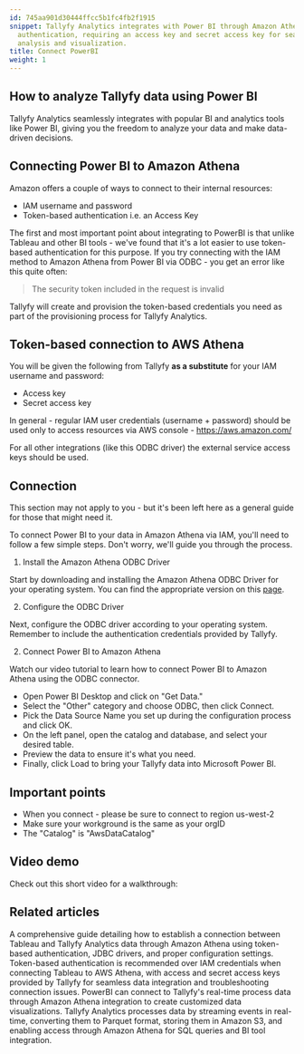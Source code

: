 ```yaml
---
id: 745aa901d30444ffcc5b1fc4fb2f1915
snippet: Tallyfy Analytics integrates with Power BI through Amazon Athena using token-based
  authentication, requiring an access key and secret access key for seamless data
  analysis and visualization.
title: Connect PowerBI
weight: 1
---
```


## How to analyze Tallyfy data using Power BI

Tallyfy Analytics seamlessly integrates with popular BI and analytics tools like Power BI, giving you the freedom to analyze your data and make data-driven decisions.

## Connecting Power BI to Amazon Athena

Amazon offers a couple of ways to connect to their internal resources:

* IAM username and password
* Token-based authentication i.e. an Access Key

The first and most important point about integrating to PowerBI is that unlike Tableau and other BI tools - we've found that it's a lot easier to use token-based authentication for this purpose. If you try connecting with the IAM method to Amazon Athena from Power BI via ODBC - you get an error like this quite often:

> The security token included in the request is invalid

Tallyfy will create and provision the token-based credentials you need as part of the provisioning process for Tallyfy Analytics.

## Token-based connection to AWS Athena

You will be given the following from Tallyfy **as a substitute** for your IAM username and password:

* Access key
* Secret access key

In general - regular IAM user credentials (username + password) should be used only to access resources via AWS console - https://aws.amazon.com/

For all other integrations (like this ODBC driver) the external service access keys should be used.

## Connection

This section may not apply to you - but it's been left here as a general guide for those that might need it.

To connect Power BI to your data in Amazon Athena via IAM, you'll need to follow a few simple steps. Don't worry, we'll guide you through the process.

1. Install the Amazon Athena ODBC Driver

Start by downloading and installing the Amazon Athena ODBC Driver for your operating system. You can find the appropriate version on this [page](https://docs.aws.amazon.com/athena/latest/ug/connect-with-odbc.html).

2. Configure the ODBC Driver

Next, configure the ODBC driver according to your operating system.  Remember to include the authentication credentials provided by Tallyfy.

2. Connect Power BI to Amazon Athena

Watch our video tutorial to learn how to connect Power BI to Amazon Athena using the ODBC connector.

- Open Power BI Desktop and click on "Get Data."
- Select the "Other" category and choose ODBC, then click Connect.
- Pick the Data Source Name you set up during the configuration process and click OK.
- On the left panel, open the catalog and database, and select your desired table.
- Preview the data to ensure it's what you need.
- Finally, click Load to bring your Tallyfy data into Microsoft Power BI.

## Important points

* When you connect - please be sure to connect to region us-west-2
* Make sure your workground is the same as your orgID
* The "Catalog" is "AwsDataCatalog"

## Video demo

Check out this short video for a walkthrough:

<lite-vimeo videoid="359564159"></lite-vimeo>


## Related articles
<CardGrid>
<LinkTitleCard header="<b>Tableau > Connect Tableau to Tallyfy</b>" href="/products/pro/integrations/analytics/tableau/how-can-i-connect-tableau-to-my-tallyfy-data/" > A comprehensive guide detailing how to establish a connection between Tableau and Tallyfy Analytics data through Amazon Athena using token-based authentication, JDBC drivers, and proper configuration settings. </LinkTitleCard>
<LinkTitleCard header="<b>Tableau > Troubleshoot issues</b>" href="/products/pro/integrations/analytics/tableau/how-to-troubleshoot-data-connection-issues-in-tallyfy/" > Token-based authentication is recommended over IAM credentials when connecting Tableau to AWS Athena, with access and secret access keys provided by Tallyfy for seamless data integration and troubleshooting connection issues. </LinkTitleCard>
<LinkTitleCard header="<b>Analytics > PowerBI</b>" href="/products/pro/integrations/analytics/powerbi/" > PowerBI can connect to Tallyfy's real-time process data through Amazon Athena integration to create customized data visualizations. </LinkTitleCard>
<LinkTitleCard header="<b>Analytics > How Tallyfy Analytics works</b>" href="/products/pro/integrations/analytics/how-does-tallyfy-analytics-process-my-data/" > Tallyfy Analytics processes data by streaming events in real-time, converting them to Parquet format, storing them in Amazon S3, and enabling access through Amazon Athena for SQL queries and BI tool integration. </LinkTitleCard>
</CardGrid>